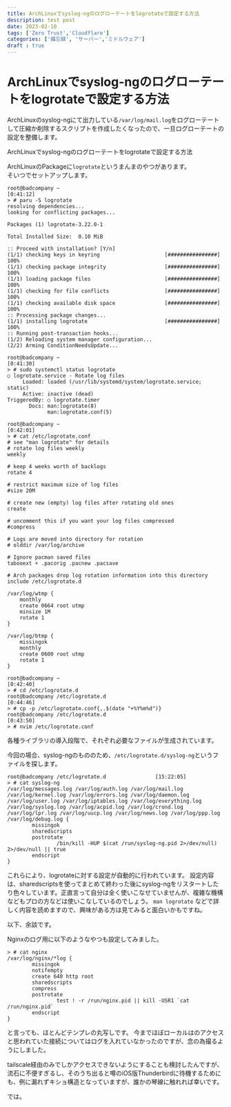 ```yaml
---
title: ArchLinuxでsyslog-ngのログローテートをlogrotateで設定する方法
description: test post
date: 2023-02-10
tags: ['Zero Trust','Cloudflare']
categories: ['備忘録', 'サーバー','ミドルウェア']
draft : true
---
```

# ArchLinuxでsyslog-ngのログローテートをlogrotateで設定する方法

ArchLinuxのsyslog-ngにて出力している`/var/log/mail.log`をログローテートして圧縮か削除するスクリプトを作成したくなったので、一旦ログローテートの設定を整備します。

ArchLinuxでsyslog-ngのログローテートをlogrotateで設定する方法

ArchLinuxのPackageに`logrotate`というまんまのやつがあります。  
そいつでセットアップします。

```
root@badcompany ~                                               [0:41:12]
> # paru -S logrotate                                                    
resolving dependencies...
looking for conflicting packages...

Packages (1) logrotate-3.22.0-1

Total Installed Size:  0.10 MiB

:: Proceed with installation? [Y/n] 
(1/1) checking keys in keyring                     [################] 100%
(1/1) checking package integrity                   [################] 100%
(1/1) loading package files                        [################] 100%
(1/1) checking for file conflicts                  [################] 100%
(1/1) checking available disk space                [################] 100%
:: Processing package changes...
(1/1) installing logrotate                         [################] 100%
:: Running post-transaction hooks...
(1/2) Reloading system manager configuration...
(2/2) Arming ConditionNeedsUpdate...
                                                                          
root@badcompany ~                                               [0:41:30]
> # sudo systemctl status logrotate                                      
○ logrotate.service - Rotate log files
     Loaded: loaded (/usr/lib/systemd/system/logrotate.service; static)
     Active: inactive (dead)
TriggeredBy: ○ logrotate.timer
       Docs: man:logrotate(8)
             man:logrotate.conf(5)
                                                                          
root@badcompany ~                                               [0:42:01]
> # cat /etc/logrotate.conf                                              
# see "man logrotate" for details
# rotate log files weekly
weekly

# keep 4 weeks worth of backlogs
rotate 4

# restrict maximum size of log files
#size 20M

# create new (empty) log files after rotating old ones
create

# uncomment this if you want your log files compressed
#compress

# Logs are moved into directory for rotation
# olddir /var/log/archive

# Ignore pacman saved files
tabooext + .pacorig .pacnew .pacsave

# Arch packages drop log rotation information into this directory
include /etc/logrotate.d

/var/log/wtmp {
    monthly
    create 0664 root utmp
    minsize 1M
    rotate 1
}

/var/log/btmp {
    missingok
    monthly
    create 0600 root utmp
    rotate 1
}
                                                                          
root@badcompany ~                                               [0:42:40]
> # cd /etc/logrotate.d                                                  
root@badcompany /etc/logrotate.d                                [0:44:46]
> # cp -p /etc/logrotate.conf{,.$(date "+%Y%m%d")}                       
root@badcompany /etc/logrotate.d                                [0:43:50]
> # nvim /etc/logrotate.conf                                             
```

各種ライブラリの導入段階で、それぞれ必要なファイルが生成されています。

今回の場合、syslog-ngのもののため、`/etc/logrotate.d/syslog-ng`というファイルを探します。

```
root@badcompany /etc/logrotate.d                [15:22:05]
> # cat syslog-ng                                         
/var/log/messages.log /var/log/auth.log /var/log/mail.log /var/log/kernel.log /var/log/errors.log /var/log/daemon.log /var/log/user.log /var/log/iptables.log /var/log/everything.log /var/log/syslog.log /var/log/acpid.log /var/log/crond.log /var/log/lpr.log /var/log/uucp.log /var/log/news.log /var/log/ppp.log /var/log/debug.log {
        missingok
        sharedscripts
        postrotate
                /bin/kill -HUP $(cat /run/syslog-ng.pid 2>/dev/null) 2>/dev/null || true
        endscript
}
```

これらにより、logrotateに対する設定が自動的に行われています。
設定内容は、sharedscriptsを使ってまとめて終わった後にsyslog-ngをリスタートしたり色々しています。正直言って自分は全く使いこなせていませんが、複雑な機構などもプロの方などは使いこなしているのでしょう。 `man logrotate` などで詳しく内容を読めますので、興味がある方は見てみると面白いかもですね。

以下、余談です。

Nginxのログ用に以下のようなやつも設定してみました。

```
> # cat nginx                                             
/var/log/nginx/*log {
        missingok
        notifempty
        create 640 http root
        sharedscripts
        compress
        postrotate
                test ! -r /run/nginx.pid || kill -USR1 `cat /run/nginx.pid`
        endscript
}
```

と言っても、ほとんどテンプレの丸写しです。
今までほぼローカルはのアクセスと思われていた接続についてはログを入れていなかったのですが、念の為撮るようにしました。

tailscale経由のみでしかアクセスできないようにすることも検討したんですが、流石に不便すぎるし、そのうち出ると噂のiOS版Thunderbirdに待機するためにも、例に漏れずキショ構造となっていますが、誰かの琴線に触れれば幸いです。

では。

